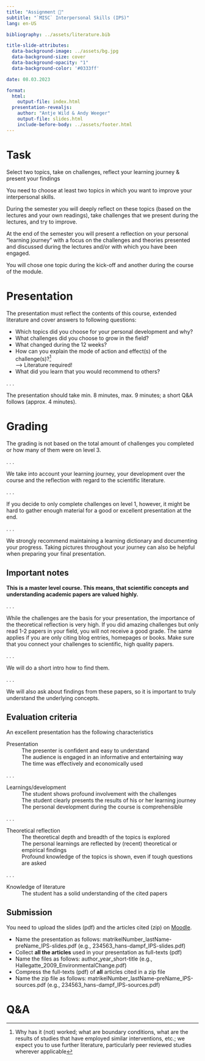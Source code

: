 ```yaml
---
title: "Assignment 📑"  
subtitle: "`MISC` Interpersonal Skills (IPS)"
lang: en-US

bibliography: ../assets/literature.bib

title-slide-attributes:
  data-background-image: ../assets/bg.jpg
  data-background-size: cover
  data-background-opacity: "1"
  data-background-color: '#0333ff'

date: 08.03.2023

format: 
  html:
    output-file: index.html
  presentation-revealjs:
    author: "Antje Wild & Andy Weeger"
    output-file: slides.html
    include-before-body: ../assets/footer.html
---
```



# Task

::: {.html-hidden .large}
[Select two topics,]{.fragment .fade-in-then-semi-out} [take on challenges,]{.fragment .fade-in-then-semi-out} [reflect your learning journey]{.fragment .fade-in-then-semi-out} [& present your findings]{.fragment .fade-in-then-semi-out}
:::

:::notes
You need to choose at least two topics in which you want to improve your interpersonal skills.

During the semester you will deeply reflect on these topics (based on the lectures and your own readings), take challenges that we present during the lectures, and try to improve.

At the end of the semester you will present a reflection on your personal “learning journey” with a focus on the challenges and theories presented and discussed during the lectures and/or with which you have been engaged.

You will chose one topic during the kick-off and another during the course of the module.
:::

# Presentation

The presentation must reflect the contents of this course, extended literature and cover answers to following questions:

:::{.incremental}
-	Which topics did you choose for your personal development and why?
-	What challenges did you choose to grow in the field?
-	What changed during the 12 weeks?
-	How can you explain the mode of action and effect(s) of the challenge(s)?[^1]    
  --> Literature required!
-	What did you learn that you would recommend to others?
:::

[^1]: Why has it (not) worked; what are boundary conditions, what are the results of studies that have employed similar interventions, etc.; we expect you to use further literature, particularly peer reviewed studies wherever applicable

 . . .

The presentation should take min. 8 minutes, max. 9 minutes; a short Q&A follows (approx. 4 minutes).

# Grading

The grading is not based on the total amount of challenges you completed or how many of them were on level 3. 

. . .

We take into account your learning journey, your development over the course and the reflection with regard to the scientific literature.

. . .

If you decide to only complete challenges on level 1, however, it might be hard to gather enough material for a good or excellent presentation at the end. 

. . .

We strongly recommend maintaining a learning dictionary and documenting your progress. Taking pictures throughout your journey can also be helpful when preparing your final presentation. 

## Important notes

**This is a master level course. This means, that scientific concepts and understanding academic papers are valued highly.**
 
. . .

While the challenges are the basis for your presentation, the importance of the theoretical reflection is very high. If you did amazing challenges but only read 1-2 papers in your field, you will not receive a good grade. The same applies if you are only citing blog entries, homepages or books. Make sure that you connect your challenges to scientific, high quality papers.

. . .
 
We will do a short intro how to find them.
 
. . .

We will also ask about findings from these papers, so it is important to truly understand the underlying concepts.

## Evaluation criteria

An excellent presentation has the following characteristics

Presentation
: The presenter is confident and easy to understand   
The audience is engaged in an informative and entertaining way   
The time was effectively and economically used   

. . .

Learnings/development
: The student shows profound involvement with the challenges   
The student clearly presents the results of his or her learning journey   
The personal development during the course is comprehensible 

. . .

Theoretical reflection
: The theoretical depth and breadth of the topics is explored   
The personal learnings are reflected by (recent) theoretical or empirical findings   
Profound knowledge of the topics is shown, even if tough questions are asked

. . .

Knowledge of literature
: The student has a solid understanding of the cited papers

## Submission

You need to upload the slides (pdf) and the articles cited (zip) on [Moodle](https://elearning.hnu.de/course/view.php?id=19653#section-12).

- Name the presentation as follows: matrikelNumber_lastName-preName_IPS-slides.pdf (e.g., 234563_hans-dampf_IPS-slides.pdf)
- Collect **all the articles** used in your presentation as full-texts (pdf)
- Name the files as follows: author_year_short-title (e.g., Hallegatte_2009_EnvironmentalChange.pdf)
- Compress the full-texts (pdf) of **all** articles cited in a zip file
- Name the zip file as follows: matrikelNumber_lastName-preName_IPS-sources.pdf (e.g., 234563_hans-dampf_IPS-sources.pdf)

# Q&A {.html-hidden .unlisted .vertical-center  background-color="#0333ff" background-image="../assets/images/bg.jpg"}